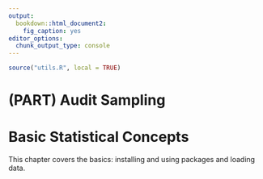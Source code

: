 ```yaml
---
output:
  bookdown::html_document2:
    fig_caption: yes
editor_options:
  chunk_output_type: console
---
```


```r
source("utils.R", local = TRUE)
```

# (PART) Audit Sampling {-} 

Basic Statistical Concepts {#CHAPTER-AS-BASIC-CONCEPTS}
========

This chapter covers the basics: installing and using packages and loading data.
